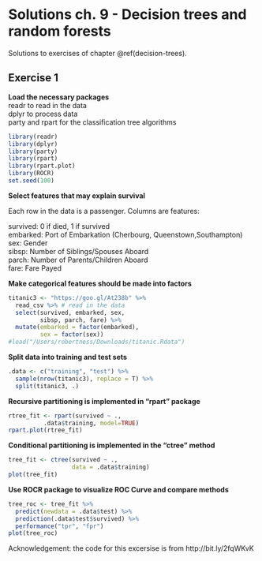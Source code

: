 # Solutions ch. 9 - Decision trees and random forests {#solutions-decision-trees}

Solutions to exercises of chapter \@ref(decision-trees).

## Exercise 1

**Load the necessary packages**\
readr to read in the data\
dplyr to process data\
party and rpart for the classification tree algorithms 

```r
library(readr)
library(dplyr)
library(party)
library(rpart)
library(rpart.plot)
library(ROCR)
set.seed(100)
```

**Select features that may explain survival**

Each row in the data is a passenger. Columns are features:

survived: 0 if died, 1 if survived\
embarked: Port of Embarkation (Cherbourg, Queenstown,Southampton)\
sex: Gender\
sibsp: Number of Siblings/Spouses Aboard\
parch: Number of Parents/Children Aboard\
fare: Fare Payed

**Make categorical features should be made into factors**

```r
titanic3 <- "https://goo.gl/At238b" %>%
  read_csv %>% # read in the data
  select(survived, embarked, sex, 
         sibsp, parch, fare) %>%
  mutate(embarked = factor(embarked),
         sex = factor(sex))
#load("/Users/robertness/Downloads/titanic.Rdata")
```

**Split data into training and test sets**

```r
.data <- c("training", "test") %>%
  sample(nrow(titanic3), replace = T) %>%
  split(titanic3, .)
```

**Recursive partitioning is implemented in "rpart" package**

```r
rtree_fit <- rpart(survived ~ ., 
          .data$training, model=TRUE) 
rpart.plot(rtree_fit)
```

**Conditional partitioning is implemented in the "ctree" method**

```r
tree_fit <- ctree(survived ~ ., 
                  data = .data$training)
plot(tree_fit)
```

**Use ROCR package to visualize ROC Curve and compare methods**

```r
tree_roc <- tree_fit %>%
  predict(newdata = .data$test) %>%
  prediction(.data$test$survived) %>%
  performance("tpr", "fpr")
plot(tree_roc)
```


Acknowledgement: the code for this excersise is from  http://bit.ly/2fqWKvK
